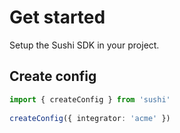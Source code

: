 # Get started

Setup the Sushi SDK in your project.

## Create config

```ts
import { createConfig } from 'sushi'
 
createConfig({ integrator: 'acme' })
```